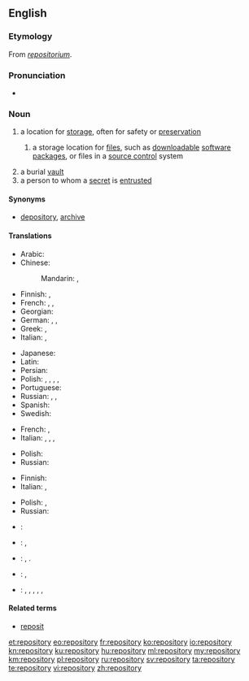 ==English==
{{wikipedia}}

===Etymology===
From {{etyl|LL.|en}} ''[[repositorium]]''.

===Pronunciation===
* {{audio|en-us-repository.ogg|Audio (US)|lang=en}}

===Noun===
{{en-noun|repositories}}

# a location for [[storage]], often for safety or [[preservation]]
## {{context|computing|lang=en}} a storage location for [[file]]s, such as [[downloadable]] [[software]] [[package]]s, or files in a [[source control]] system
# a burial [[vault]]
# a person to whom a [[secret]] is [[entrusted]]

====Synonyms====
* {{sense|location for storage}} [[depository]], [[archive]]

====Translations====
{{trans-top|a location for storage, often for safety or preservation}}
* Arabic: {{t|ar|مخزن|m|tr=máxzan|sc=Arab}}
* Chinese:
*: Mandarin: {{t+|cmn|倉庫|sc=Hani}}, {{t+|cmn|仓库|tr=cāngkù|sc=Hani}}
* Finnish: {{t|fi|säilytyspaikka}}, {{t|fi|säilö}}
* French: {{t|fr|chambre-forte|f}}, {{t|fr|coffre-fort|m}}, {{t|fr|repositoire|m}}
* Georgian: {{t|ka|საცავი|tr=sac'avi|sc=Cyrl}}
* German: {{t+|de|Ablage|f}}, {{t+|de|Depot|n}}, {{t+|de|Archive|n}}
* Greek: {{t+|el|αποθήκη|f|tr=apothíki|sc=Grek}}, {{qualifier|software source}} {{t|el|αποθετήριο|n|tr=apothetírio|sc=Grek}}
* Italian: {{t|it|ripostiglio}}, {{t+|it|ricettacolo}}
{{trans-mid}}
* Japanese: {{t+|ja|倉庫|tr=そうこ, sōko|sc=Jpan}}
* Latin: {{t|la|receptāculum|n}}
* Persian: {{t+|fa|مخزن|tr=maxzan|sc=fa-Arab}}
* Polish: {{t|pl|składnica|f}}, {{t|pl|magazyn|m}}, {{t|pl|skład|m}}, {{t|pl|przechowalnia|f}}, {{t|pl|repozytorium|n}}
* Portuguese: {{t+|pt|repositório|m}}
* Russian: {{t+|ru|хранилище|n|tr=xranílišče|sc=Cyrl}}, {{t+|ru|склад|m|tr=sklad|sc=Cyrl}}, {{t+|ru|вместилище|n|tr=vmestílišče|sc=Cyrl}}
* Spanish: {{t+|es|repositorio|m}}
* Swedish: {{t+|sv|lager}}
{{trans-bottom}}

{{trans-top|a burial vault}}
* French: {{t+|fr|tombeau|m}}, {{t+|fr|mausolée|m}}
* Italian: {{t+|it|sepolcro}}, {{t+|it|tomba}}, {{t+|it|mausoleo}}, {{t+|it|cripta}}
{{trans-mid}}
* Polish: {{t|pl|grobowiec|m}}
* Russian: {{t+|ru|склеп|m|tr=sklep|sc=Cyrl}}
{{trans-bottom}}

{{trans-top|a person to whom a secret is entrusted}}
* Finnish: {{t|fi|luottohenkilö}}
* Italian: {{t|it|depositario}}, {{t|it|confidente}}
{{trans-mid}}
* Polish: {{t|pl|powiernik|m}}, {{t|pl|powierniczka|f}}
* Russian: {{t|ru|[[доверенный|доверенное]] [[лицо]]|n|tr=dovérennoje licó|sc=Cyrl}}
{{trans-bottom}}

{{checktrans-top}}
* {{ttbc|nl}}: {{t|nl|opslagruimte}}
* {{ttbc|et}}: {{t|et|hoidla}}, {{t|et|varamu}}
* {{ttbc|fr}}: {{t|fr|dépôt}}, {{qualifier|in data storage context}} {{t|fr|référentiel}} .
{{trans-mid}}
* {{ttbc|es}}: {{t|es|repositorio}}, {{t|es|depositorio}}
* {{ttbc|sh}}: {{t|sh|stovariste}}, {{t|sh|spremiste}}, {{t|sh|skloniste}}, {{t|sh|nosilac}}, {{t|sh|skladiste}}, {{t|sh|repozitorijum}}
{{trans-bottom}}

====Related terms====
* [[reposit]]

[[et:repository]]
[[eo:repository]]
[[fr:repository]]
[[ko:repository]]
[[io:repository]]
[[kn:repository]]
[[ku:repository]]
[[hu:repository]]
[[ml:repository]]
[[my:repository]]
[[km:repository]]
[[pl:repository]]
[[ru:repository]]
[[sv:repository]]
[[ta:repository]]
[[te:repository]]
[[vi:repository]]
[[zh:repository]]